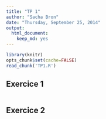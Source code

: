 ```yaml
---
title: "TP 1"
author: "Sacha Bron"
date: "Thursday, September 25, 2014"
output:
  html_document:
    keep_md: yes
---
```


```r
library(knitr)
opts_chunk$set(cache=FALSE)
read_chunk('TP1.R')
```

Exercice 1
----------

```r
```

Exercice 2
----------



```r
```
